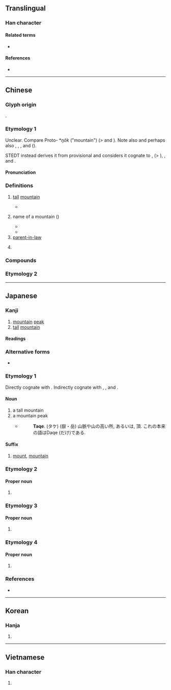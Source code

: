 {{also|嶽}}
{{character info}}
==Translingual==

===Han character===
{{Han char|rn=46|rad=山|as=05|sn=8|four=72772|canj=OMU|ids=⿱丘山}}

====Related terms====
* {{l|mul|山}}

====References====
* {{Han ref|kx=0309.310|dkj=08001|dj=0609.250|hdz=10767.140|uh=5CB3|ud=23731|bh=A9A8|bd=43432}}

----

==Chinese==
{{zh-forms|alt=𡵹,𡶓,𡷒,𡶳}}
{{zh-wp|zh:岳姓|nan:Ga̍k (san-pêng)}}

===Glyph origin===
{{Han etym}}
{{Han compound|丘|山|t1=hill|t2=mountain|ls=ic}}.

===Etymology 1===

Unclear. Compare Proto-{{w|Bahnaric languages#North Bahnaric|North Bahnaric}} *''ŋŏk'' ("mountain") (> {{cog|hal|ngŏk}} and {{cog|sed|ŋɔ}}). Note also {{cog|qfa-lic-pro|*hŋwʔo³||mountain}} and perhaps also {{cog|my|ငေါ}}, {{m|my|tr=ŋok-ŋak|t=project, stick up or out}}, {{m|my|tr=ŋroŋʼ|t=any sharp thing sticking out; sharp stump or thorn}}, and {{cog|bo|tr=rŋog|t=hump}} ({{zh-ref|Schuessler, 2007}}).

STEDT instead derives it from provisional {{inh|zh|sit-pro|*kak||expensive, at its peak}} and considers it cognate to {{och-l|極|tr=*N‑kək; ''N‑k(r)ək''|ridge of house; the highest point; extreme limit, utmost}}, {{cog|tbq-lob-pro|*kak||expensive, intense, at its peak}} (> {{cog|lis|tr=phy²¹ '''kha³⁵'''|t=expensive}}), {{cog|ers|phɛ⁵⁵ '''khuɑ⁵⁵'''||expensive}}, and {{cog|adl|`kog dɨr|'''`kog''' dɨr |t=peak}}.

====Pronunciation====
{{zh-pron
|m=yuè
|c=ngok6
|h=pfs=ngo̍k
|mn=ga̍k
|mn-t=ngag8
|mc=y
|oc=y
|ma=
|cat=n,pn
|m-s=yuo2
}}

===Definitions===
{{zh-hanzi}}

# {{zh-alt-lb|*嶽}} [[tall]] [[mountain]]
#* {{zh-x|天子 祭 天下 名山 大川：五岳 視 三公，四瀆 視 諸侯。|The [[Son of Heaven]] sacrificed to all the famous hills and great streams under the sky: the five '''mountains''' receiving (sacrificial) honours like the honours paid (at court) to the three ducal ministers, and the four rivers receiving (sacrificial) honours like those paid to the princes of states.|ref=Liji-L}}
# {{lb|zh|historical}} name of a mountain ({{n-g|generally interpreted as {{zh-l|嵩山|[[w:Mount Song|Mount Song]]}} (Eno, 2009)}})
#* {{zh-x|壬子 卜：又 于 ^岳。|Crack-making on ''rénzǐ'' (day 49): Make an offering to '''Yuè'''.|ref={{w|Oracle Bone}} Inscription CZN 147 (1), from collection {{lang|zh|殷墟小屯村中村南甲骨}} ("Oracle bones from the center and south of Xiaotun village in the Wastes of Yin"). Transliterated and translated in Anderson (2015)}}
#* {{zh-x|既 修 太原，至 于 ^岳-陽。|Having repaired the works on Tai-Yuan, he proceeded on to the south of (mount) '''Yue'''.|ref=Shujing}}
# [[parent-in-law]]
# {{surname|zh}}
#: {{zh-x|^岳 ^飛|{{w|Yue Fei|'''Yue''' Fei}}}}

===Compounds===
{{zh-der|岳陽|五岳|岳父|岳家|令岳|岳伯|岳墳|岳母|岳陽樓|岳牧|岳撼山崩|岳州|岳岳|岳丈|山岳|四岳|四山五岳|岳廟|五岳四瀆|岳家軍|搖山振岳|潘岳鬢白|投潘岳果|潘岳白髮|景岳全書|方岳|淵渟岳峙|福如山岳|海岳名言|潘岳貌美|華岳|關岳|負山戴岳|岳飛|岳崗|岳底|岳溪|岳普湖}}

===Etymology 2===
{{zh-see|嶽}}

----

==Japanese==
{{ja-kanji forms|岳|嶽}}

===Kanji===
{{ja-kanji|grade=c|rs=山05|kyu=嶽}}

# [[mountain]] [[peak]]
# [[tall]] [[mountain]]

====Readings====
{{ja-readings
|goon=がく
|kanon=がく
|kun=たけ-
|nanori=たける
}}

===Alternative forms===
* {{l|ja|嶽}}

===Etymology 1===
{{ja-kanjitab|たけ|yomi=k}}
Directly cognate with {{m|ja|丈|tr=take||height}}. Indirectly cognate with {{m|ja|高|tr=taka||height}}, {{m|ja|高い|tr=takai||high}}, and {{m|ja|長ける|tr=takeru||to be high}}.

====Noun====
{{ja-noun|たけ}}

# a tall mountain
# a mountain peak
#* {{RQ:Nippo Jisho|612}}
#*: '''Taqe'''. (タケ) (嶽・岳) 山脈や山の高い所, あるいは, 頂. これの本来の語はDaqe (だけ)である.

====Suffix====
{{ja-pos|suffix|たけ|だけ}}

# [[mount]], [[mountain]]
#: {{ja-usex-inline|乗%鞍'''岳'''|^のり%くら'''-だけ'''|{{w|Mount Norikura}}}}

===Etymology 2===

====Proper noun====
{{ja-pos|たけし|proper}}

# {{given name|ja|male|sort=たけし}}

===Etymology 3===

====Proper noun====
{{ja-pos|たける|proper}}

# {{given name|ja|male|sort=たける}}

===Etymology 4===
{{ja-kanjitab|がく|yomi=o}}

====Proper noun====
{{ja-pos|がく|proper}}

# {{given name|ja|male}}

===References===
* {{R:Nippo Jisho}}

----

==Korean==

===Hanja===
{{ko-hanja|hangeul=악|rv=ak|mr=ak}}

# {{rfdef|ko|sort=山05}}

----

==Vietnamese==

===Han character===
{{vi-readings|reading=nhạc|rs=山05}}

# {{rfdef|vi|sort=山05}}